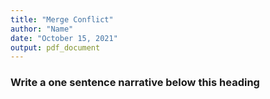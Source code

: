 ```yaml
---
title: "Merge Conflict"
author: "Name"
date: "October 15, 2021"
output: pdf_document
---
```


### Write a one sentence narrative below this heading